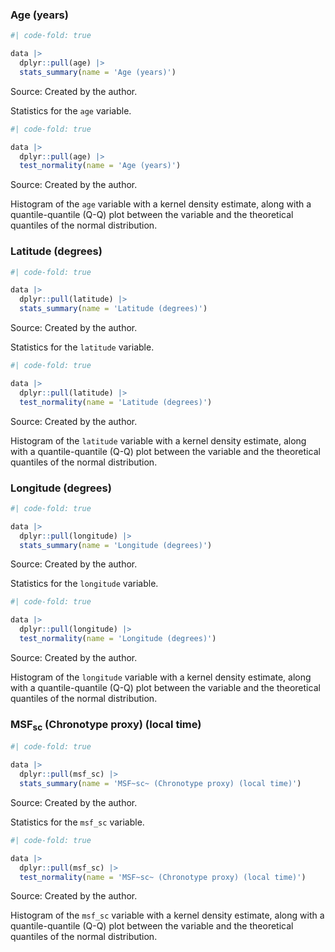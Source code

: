 :::: {.panel-tabset}
### Age (years)

::: {#tbl-var-dist-stats-age}
```r
#| code-fold: true

data |>
  dplyr::pull(age) |>
  stats_summary(name = 'Age (years)')
```

Source: Created by the author.

Statistics for the `age` variable.
:::

::: {#fig-var-dist-hist-age}
```r
#| code-fold: true

data |>
  dplyr::pull(age) |>
  test_normality(name = 'Age (years)')
```

Source: Created by the author.

Histogram of the `age` variable with a kernel density
estimate, along with a quantile-quantile (Q-Q) plot between the
variable and the theoretical quantiles of the normal distribution.
:::

### Latitude (degrees)

::: {#tbl-var-dist-stats-latitude}
```r
#| code-fold: true

data |>
  dplyr::pull(latitude) |>
  stats_summary(name = 'Latitude (degrees)')
```

Source: Created by the author.

Statistics for the `latitude` variable.
:::

::: {#fig-var-dist-hist-latitude}
```r
#| code-fold: true

data |>
  dplyr::pull(latitude) |>
  test_normality(name = 'Latitude (degrees)')
```

Source: Created by the author.

Histogram of the `latitude` variable with a kernel density
estimate, along with a quantile-quantile (Q-Q) plot between the
variable and the theoretical quantiles of the normal distribution.
:::

### Longitude (degrees)

::: {#tbl-var-dist-stats-longitude}
```r
#| code-fold: true

data |>
  dplyr::pull(longitude) |>
  stats_summary(name = 'Longitude (degrees)')
```

Source: Created by the author.

Statistics for the `longitude` variable.
:::

::: {#fig-var-dist-hist-longitude}
```r
#| code-fold: true

data |>
  dplyr::pull(longitude) |>
  test_normality(name = 'Longitude (degrees)')
```

Source: Created by the author.

Histogram of the `longitude` variable with a kernel density
estimate, along with a quantile-quantile (Q-Q) plot between the
variable and the theoretical quantiles of the normal distribution.
:::

### MSF~sc~ (Chronotype proxy) (local time)

::: {#tbl-var-dist-stats-msf_sc}
```r
#| code-fold: true

data |>
  dplyr::pull(msf_sc) |>
  stats_summary(name = 'MSF~sc~ (Chronotype proxy) (local time)')
```

Source: Created by the author.

Statistics for the `msf_sc` variable.
:::

::: {#fig-var-dist-hist-msf_sc}
```r
#| code-fold: true

data |>
  dplyr::pull(msf_sc) |>
  test_normality(name = 'MSF~sc~ (Chronotype proxy) (local time)')
```

Source: Created by the author.

Histogram of the `msf_sc` variable with a kernel density
estimate, along with a quantile-quantile (Q-Q) plot between the
variable and the theoretical quantiles of the normal distribution.
:::
::::
